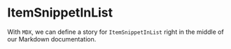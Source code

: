 <!--- ItemSnippetInList.stories.mdx -->



<Meta title="Molecules/ItemSnippetInList" component={ItemSnippetInList} />

# ItemSnippetInList

With `MDX`, we can define a story for `ItemSnippetInList` right in the middle of our
Markdown documentation.

<Canvas>
  <Story name="ItemSnippetInList">
    <div>
      <ItemSnippetInList
        image='https://i.ibb.co/2n6zT1X/1620226425821-750x750.png'
        id={1}
        title='Lorem ipsum Lorem ipsum dolor sit amet'
        description='Lorem ipsum dolor sit amet, consectetur adipiscing elit. Morbi vitae dignissim tellus.'
      />
    </div>
    <div style={{ marginTop: 15 }}>
      <ItemSnippetInList
        image='https://i.ibb.co/2n6zT1X/1620226425821-750x750.png'
        id={1}
        title='Lorem ipsum Lorem ipsum dolor sit amet'
        description='Lorem ipsum dolor sit amet, consectetur adipiscing elit. Morbi vitae dignissim tellus.'
        quantity={0}
      />
    </div>
    <div style={{ marginTop: 15 }}>
      <ItemSnippetInList
        image='https://i.ibb.co/2n6zT1X/1620226425821-750x750.png'
        id={1}
        title='Lorem ipsum Lorem ipsum dolor sit amet'
        description='Lorem ipsum dolor sit amet, consectetur adipiscing elit. Morbi vitae dignissim tellus.'
        quantity={5}
      />
    </div>
    <div style={{ marginTop: 15 }}>
      <ItemSnippetInList
        image='https://i.ibb.co/2n6zT1X/1620226425821-750x750.png'
        id={1}
        title='Lorem ipsum Lorem ipsum dolor sit amet'
        description='Lorem ipsum dolor sit amet, consectetur adipiscing elit. Morbi vitae dignissim tellus.'
        quantity={20}
      />
    </div>
  </Story>
</Canvas>